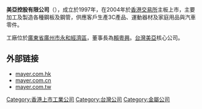 '''<span lang="chn" dir="ltr">美</span>亞控股有限公司'''（{{sehk|1116}}），成立於1997年，在2004年於[[香港交易所|香港交易所]]主板上市，主要加工及製造各種鋼板及鋼管，供應客戶生產3C產品、運動器材及家庭用品與汽車零件。

工廠位於[[廣東省|廣東省]][[廣州市|廣州市]][[永和經濟區|永和經濟區]]，董事長為[[賴粵興|賴粵興]]。[[台灣美亞|台灣美亞]]核心公司。

==外部链接==
*[http://www.mayer.com.hk  mayer.com.hk] {{Wayback|url=http://www.mayer.com.hk/ |date=20200428031356 }}
*[http://www.mayer.com.cn  mayer.com.cn] {{Wayback|url=http://www.mayer.com.cn/ |date=20210227043855 }}
*[http://www.mayer.com.tw  mayer.com.tw] {{Wayback|url=http://www.mayer.com.tw/ |date=20210311032430 }}

[[Category:香港上市工業公司|Category:香港上市工業公司]]
[[Category:台灣公司|Category:台灣公司]]
[[Category:金屬公司|Category:金屬公司]]